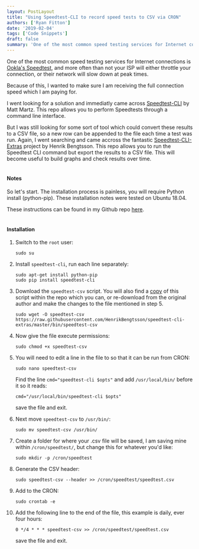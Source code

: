 ```yaml
---
layout: PostLayout
title: "Using Speedtest-CLI to record speed tests to CSV via CRON"
authors: ['Ryan Fitton']
date: '2019-02-04'
tags: ['Code Snippets']
draft: false
summary: 'One of the most common speed testing services for Internet connections is Ookla&#8217;s Speedtest, and more often than not your ISP will either throttle your connection, or their network will slow down at peak times. Because of this, I wanted to make sure I am receiving the full connection speed which I am paying for. ...'
---
```


One of the most common speed testing services for Internet connections is [Ookla's Speedtest](https://www.speedtest.net/), and more often than not your ISP will either throttle your connection, or their network will slow down at peak times.

Because of this, I wanted to make sure I am receiving the full connection speed which I am paying for.

I went looking for a solution and immediatly came across [Speedtest-CLI](https://github.com/sivel/speedtest-cli) by Matt Martz. This repo allows you to perform Speedtests through a command line interface.

But I was still looking for some sort of tool which could convert these results to a CSV file, so a new row can be appended to the file each time a test was run. Again, I went searching and came accross the fantastic [Speedtest-CLI-Extras](https://github.com/HenrikBengtsson/speedtest-cli-extras) project by Henrik Bengtsson. This repo allows you to run the Speedtest CLI command but export the results to a CSV file. This will become useful to build graphs and check results over time.\
 

#### Notes

So let's start. The installation process is painless, you will require Python install (python-pip). These installation notes were tested on Ubuntu 18.04.

These instructions can be found in my Github repo [here](https://github.com/ryanfitton/speedtest-cli-as-csv-cron).\
 

#### Installation

1.  Switch to the `root` user:

    ``` language-markup
    sudo su
    ```

2.  Install `speedtest-cli`, run each line separately:

    ``` language-markup
    sudo apt-get install python-pip
    sudo pip install speedtest-cli
    ```

3.  Download the `speedtest-csv` script. You will also find a [copy](https://github.com/ryanfitton/speedtest-cli-as-csv-cron/blob/master/speedtest-csv) of this script within the repo which you can, or re-download from the original author and make the changes to the file mentioned in step 5.

    ``` language-markup
    sudo wget -O speedtest-csv https://raw.githubusercontent.com/HenrikBengtsson/speedtest-cli-extras/master/bin/speedtest-csv
    ```

4.  Now give the file execute permissions:

    ``` language-markup
    sudo chmod +x speedtest-csv
    ```

5.  You will need to edit a line in the file to so that it can be run from CRON:

    ``` language-markup
    sudo nano speedtest-csv
    ```

    Find the line `cmd="speedtest-cli $opts"` and add `/usr/local/bin/` before it so it reads:

    ``` language-markup
    cmd="/usr/local/bin/speedtest-cli $opts"
    ```

    save the file and exit.

6.  Next move `speedtest-csv` to `/usr/bin/`:

    ``` language-markup
    sudo mv speedtest-csv /usr/bin/
    ```

7.  Create a folder for where your .csv file will be saved, I am saving mine within `/cron/speedtest/`, but change this for whatever you'd like:

    ``` language-markup
    sudo mkdir -p /cron/speedtest
    ```

8.  Generate the CSV header:

    ``` language-markup
    sudo speedtest-csv --header >> /cron/speedtest/speedtest.csv
    ```

9.  Add to the CRON:

    ``` language-markup
    sudo crontab -e
    ```

10. Add the following line to the end of the file, this example is daily, ever four hours:

    ``` language-markup
    0 */4 * * * speedtest-csv >> /cron/speedtest/speedtest.csv
    ```

    save the file and exit.
